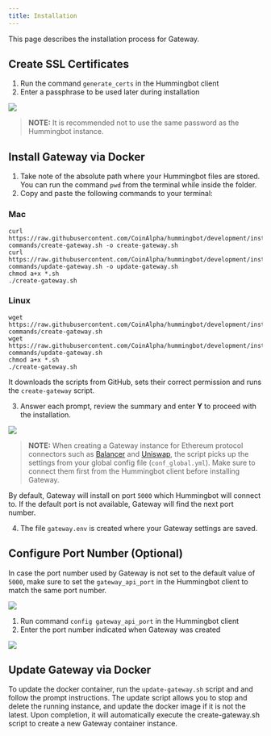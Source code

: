 ```yaml
---
title: Installation
---
```


This page describes the installation process for Gateway.

## Create SSL Certificates

1. Run the command `generate_certs` in the Hummingbot client
2. Enter a passphrase to be used later during installation

![](img/generate-certs.gif)

> **NOTE:** It is recommended not to use the same password as the Hummingbot instance.

## Install Gateway via Docker

1. Take note of the absolute path where your Hummingbot files are stored. You can run the command `pwd` from the terminal while inside the folder.
2. Copy and paste the following commands to your terminal:

### Mac

```Mac
curl https://raw.githubusercontent.com/CoinAlpha/hummingbot/development/installation/docker-commands/create-gateway.sh -o create-gateway.sh
curl https://raw.githubusercontent.com/CoinAlpha/hummingbot/development/installation/docker-commands/update-gateway.sh -o update-gateway.sh
chmod a+x *.sh
./create-gateway.sh
```

### Linux

```Linux
wget https://raw.githubusercontent.com/CoinAlpha/hummingbot/development/installation/docker-commands/create-gateway.sh
wget https://raw.githubusercontent.com/CoinAlpha/hummingbot/development/installation/docker-commands/update-gateway.sh
chmod a+x *.sh
./create-gateway.sh
```

It downloads the scripts from GitHub, sets their correct permission and runs the `create-gateway` script.

3. Answer each prompt, review the summary and enter **Y** to proceed with the installation.

![](img/create-gateway.gif)

> **NOTE:** When creating a Gateway instance for Ethereum protocol connectors such as [Balancer](/protocol-connectors/balancer) and [Uniswap](/protocol-connectors/uniswap), the script picks up the settings from your global config file (`conf_global.yml`). Make sure to connect them first from the Hummingbot client before installing Gateway.

By default, Gateway will install on port `5000` which Hummingbot will connect to. If the default port is not available, Gateway will find the next port number.

4. The file `gateway.env` is created where your Gateway settings are saved.

## Configure Port Number (Optional)

In case the port number used by Gateway is not set to the default value of `5000`, make sure to set the `gateway_api_port` in the Hummingbot client to match the same port number.

![](img/gateway-port-5001.png)

1. Run command `config gateway_api_port` in the Hummingbot client
2. Enter the port number indicated when Gateway was created

![](img/config-gateway-api-port.gif)

## Update Gateway via Docker

To update the docker container, run the `update-gateway.sh` script and and follow the prompt instructions. The update script allows you to stop and delete the running instance, and update the docker image if it is not the latest. Upon completion, it will automatically execute the create-gateway.sh script to create a new Gateway container instance.
